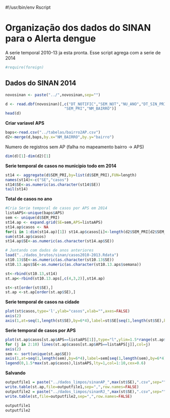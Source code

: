 #!/usr/bin/env Rscript

Organização dos dados do SINAN para o Alerta dengue
====================================================
A serie temporal 2010-13 ja esta pronta. Esse script agrega com a serie de 2014

```r
#require(foreign)
```

Dados do SINAN 2014
--------------------

```r
novosinan <- paste("../",novosinan,sep="")
```

```r
d <- read.dbf(novosinan)[,c("DT_NOTIFIC","SEM_NOT","NU_ANO","DT_SIN_PRI",
                          "SEM_PRI","NM_BAIRRO")]
head(d)
```


**Criar variavel APS**

```r
baps<-read.csv("../tabelas/bairro2AP.csv")
d2<-merge(d,baps,by.x="NM_BAIRRO",by.y="bairro")
```

Numero de registros sem AP (falha no mapeamento bairro -> APS)
```r
dim(d)[1]-dim(d2)[1]
```


**Serie temporal de casos no municipio todo em 2014**

```r
st14 <- aggregate(d$SEM_PRI,by=list(d$SEM_PRI),FUN=length)
names(st14)<-c("SE","casos")
st14$SE<-as.numeric(as.character(st14$SE))
tail(st14)
```

**Total de casos no ano**

```r
#Cria Serie temporal de casos por APS em 2014
listaAPS<-unique(baps$APS)
sem <- unique(d$SEM_PRI)
st14.ap <- expand.grid(SE=sem,APS=listaAPS)
st14.ap$casos <- NA
for(i in 1:dim(st14.ap)[1]) st14.ap$casos[i]<-length(d2$SEM_PRI[d2$SEM_PRI %in% st14.ap$SE[i] & d2$APS %in% st14.ap$APS[i]])
sum(st14.ap$casos)
st14.ap$SE<-as.numeric(as.character(st14.ap$SE))
```


```r
# Juntando com dados de anos anteriores
load("../dados_brutos/sinan/casos2010-2013.Rdata")
st10.13$SE<-as.numeric(as.character(st10.13$SE))
st10.13.aps$SE<-as.numeric(as.character(st10.13.aps$semana))

st<-rbind(st10.13,st14)
st.ap<-rbind(st10.13.aps[,c(4,3,2)],st14.ap) 

st<-st[order(st$SE),]
st.ap <-st.ap[order(st.ap$SE),]
```


**Serie temporal de casos na cidade**
```r
plot(st$casos,type='l',ylab="casos",xlab="",axes=FALSE)
axis(2)
axis(1,at=seq(1,length(st$SE),by=6*4),label=st$SE[seq(1,length(st$SE),by=6*4)],las=2,cex.axis=0.7)
```


**Serie temporal de casos por APS**
```r
plot(st.ap$casos[st.ap$APS==listaAPS[1]],type="l",ylim=1.5*range(st.ap$casos),xlab="",ylab="casos",axes=FALSE)
for (j in 2:10) lines(st.ap$casos[st.ap$APS==listaAPS[j]],col=j)
axis(2)
sem <- sort(unique(st.ap$SE))
axis(1,at=seq(1,length(sem),by=6*4),label=sem[seq(1,length(sem),by=6*4)],las=2,cex.axis=0.7)
legend(0,1.5*max(st.ap$casos),listaAPS,lty=1,col=1:10,cex=0.6)
```

**Salvando**
```r
outputfile1 = paste("../dados_limpos/sinanAP_",max(st$SE),".csv",sep="")
write.table(st.ap,file=outputfile1,sep=",",row.names=FALSE)
outputfile2 = paste("../dados_limpos/sinanRJ_",max(st$SE),".csv",sep="")
write.table(st,file=outputfile2,sep=",",row.names=FALSE)
```

```r
outputfile1
outputfile2
```